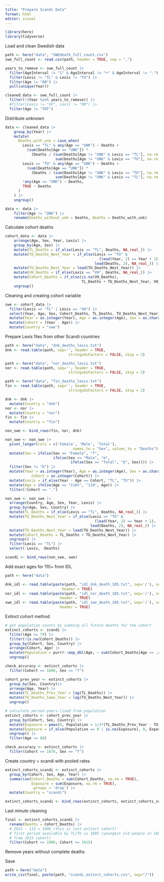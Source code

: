 ```yaml
---
title: "Prepare Scandi Data"
format: html
editor: visual
---
```


```r
library(here)
library(tidyverse)
```

Load and clean Swedish data

```r
path <- here("data", "SWEdeath_full_count.csv") 
swe_full_count <- read.csv(path, header = TRUE, sep = ",")
```

```r
years_to_remove <- swe_full_count |>
  filter(AgeInterval != "1" & AgeInterval != "+" & AgeInterval != ".") |>
  filter(Lexis != "TL" & Lexis != "TU") |>
  filter(Age != "80") |>
  pull(unique(Year))

cleaned_data <- swe_full_count |>
  filter(!(Year %in% years_to_remove)) |>
  #filter(Lexis != "VV", Lexis != "RR") |>
  filter(Age != "TOT")
```

Distribute unknown

```r
data <- cleaned_data |>
    group_by(Year) |>
    mutate(
      Deaths_with_unk = case_when(
        Lexis == "TL" & any(Age == "UNK") ~ Deaths + 
          (sum(Deaths[Age == "UNK"]) * 
            (Deaths / (sum(Deaths[Age != "UNK" & Lexis == "TL"], na.rm = TRUE) + 
                       sum(Deaths[Age != "UNK" & Lexis == "TU"], na.rm = TRUE)))),
        Lexis == "TU" & any(Age == "UNK") ~ Deaths + 
          (sum(Deaths[Age == "UNK"]) * 
            (Deaths / (sum(Deaths[Age != "UNK" & Lexis == "TU"], na.rm = TRUE) + 
                       sum(Deaths[Age != "UNK" & Lexis == "TL"], na.rm = TRUE)))),
        !any(Age == "UNK") ~ Deaths,
        TRUE ~ Deaths
      )
    ) |>
    ungroup()

data <- data |>
    filter(Age != "UNK") |>
    rename(Deaths_without_unk = Deaths, Deaths = Deaths_with_unk)
```

Calculate cohort deaths

```r
cohort_data <- data |>
    arrange(Age, Sex, Year, Lexis) |>
    group_by(Age, Sex) |>
    mutate(TL_Deaths = if_else(Lexis == "TL", Deaths, NA_real_)) |>
    mutate(TU_Deaths_Next_Year = if_else(Lexis == "TU" & 
                                           (lead(Year, 2) == Year + 1), 
                                         lead(Deaths, 2), NA_real_)) |>
    mutate(TU_Deaths_Next_Year = lead(TU_Deaths_Next_Year)) |>
    mutate(VH_Deaths = if_else(Lexis == "VH", Deaths, NA_real_)) |>
    mutate(Cohort_Deaths = if_else(is.na(VH_Deaths), 
                                   TL_Deaths + TU_Deaths_Next_Year, VH_Deaths)) |>
    ungroup()  
```

Cleaning and creating cohort variable

```r
swe <- cohort_data |>
  filter(Lexis == "TL" | Lexis == "VH") |>
  select(Year, Age, Sex, Cohort_Deaths, TL_Deaths, TU_Deaths_Next_Year) |>
  mutate(Year = as.integer(Year), Age = as.integer(Age), Sex = as.character(Sex)) |>
  mutate(Cohort = (Year - Age)) |>
  mutate(Country = "swe")
```

Prepare Lexis files from other Scandi countries

```r
path <- here("data", "dnk_deaths_lexis.txt") 
dnk <- read.table(path, sep='', header = TRUE,
                             stringsAsFactors = FALSE, skip = 2)

path <- here("data", "nor_deaths_lexis.txt") 
nor <- read.table(path, sep='', header = TRUE,
                             stringsAsFactors = FALSE, skip = 2)

path <- here("data", "fin_deaths_lexis.txt") 
fin <- read.table(path, sep='', header = TRUE,
                             stringsAsFactors = FALSE, skip = 2)
```

```r
dnk <- dnk |>
  mutate(Country = "dnk")
nor <- nor |>
  mutate(Country = "nor")
fin <- fin |>
  mutate(Country = "fin")
```

```r
non_swe <- bind_rows(fin, nor, dnk)

non_swe <- non_swe |>
  pivot_longer(cols = c('Female', 'Male', 'Total'),
                               names_to = "Sex", values_to = "Deaths") |>
  mutate(Sex = ifelse(Sex == "Female", "f", 
                      ifelse(Sex == "Male", "m", 
                              ifelse(Sex == "Total", "b", Sex)))) |>
  filter(Sex != "b") |>
  mutate(Year = as.integer(Year), Age = as.integer(Age), Sex = as.character(Sex),
            Cohort = as.integer(Cohort)) |>
  mutate(Lexis = if_else(Year - Age == Cohort, "TL", "TU")) |>
  mutate(Age = ifelse(Age == "110+", "110", Age)) |>
  filter(!Cohort == ".") 

non_swe <- non_swe |>
  arrange(Country, Age, Sex, Year, Lexis) |>
  group_by(Age, Sex, Country) |>
  mutate(TL_Deaths = if_else(Lexis == "TL", Deaths, NA_real_)) |>
  mutate(TU_Deaths_Next_Year = if_else(Lexis == "TU" & 
                                         (lead(Year, 2) == Year + 1), 
                                       lead(Deaths, 2), NA_real_)) |>
  mutate(TU_Deaths_Next_Year = lead(TU_Deaths_Next_Year)) |>
  mutate(Cohort_Deaths = TL_Deaths + TU_Deaths_Next_Year) |>
  ungroup() |>
  filter(Lexis == "TL") |>
  select(-Lexis, -Deaths)
```

```r
scandi <- bind_rows(non_swe, swe)
```

Add exact ages for 110+ from IDL

```r
path <- here("data") 

dnk_idl <- read.table(paste(path, "idl_dnk_death_105.txt", sep='/'), sep=';', 
                          header = TRUE)
nor_idl <- read.table(paste(path, "idl_nor_death_105.txt", sep='/'), sep=';', 
                         header = TRUE)
swe_idl <- read.table(paste(path, "idl_swe_death_105.txt", sep='/'), sep=';', 
                         header = TRUE)
```

Extinct cohort method

```r
# get population counts by summing all future deaths for the cohort 
extinct_cohorts <- scandi |>
  filter(Age >= 79) |>
  filter(!is.na(Cohort_Deaths)) |>
  group_by(Cohort, Sex, Country) |>
  arrange(Cohort, Age) |>
  mutate(Population = purrr::map_dbl(Age, ~ sum(Cohort_Deaths[Age >= .x]))) |>
  ungroup()

check_accuracy <- extinct_cohorts |>
  filter(Cohort == 1880, Sex == "f")
```

```r
cohort_prev_year <- extinct_cohorts |>
  group_by(Sex, Country)|>
  arrange(Age, Year) |>
  mutate(TL_Deaths_Prev_Year = lag(TL_Deaths)) |>
  mutate(TU_Deaths_Same_Year = lag(TU_Deaths_Next_Year)) |>
  ungroup()
```

```r
# calculate person-years-lived from population 
extinct_cohorts <- cohort_prev_year |>
  group_by(Cohort, Sex, Country) |>
  mutate(Exposure = pmax(0, Population + 1/3*(TL_Deaths_Prev_Year - TU_Deaths_Same_Year))) |>
  mutate(Exposure = if_else(Population == 0 | is.na(Exposure), 0, Exposure)) |>
  ungroup() |>
  filter(Age >= 80) 

check_accuracy <- extinct_cohorts |>
  filter(Cohort == 1876, Sex == "f")
```

Create country = scandi with pooled rates

```r
extinct_cohorts_scandi <- extinct_cohorts |>
  group_by(Cohort, Sex, Age, Year) |>
  summarise(Cohort_Deaths = sum(Cohort_Deaths, na.rm = TRUE),
            Exposure = sum(Exposure, na.rm = TRUE),
            .groups = 'drop') |>
  mutate(Country = "scandi")

extinct_cohorts_scandi <- bind_rows(extinct_cohorts, extinct_cohorts_scandi)
```

Last minute cleaning

```r
final <- extinct_cohorts_scandi |>
  rename(Deaths = Cohort_Deaths) |>
  # 2021 - 115 = 1906 (this is last extinct cohort)
  # first period available by TL/TU is 1895 (youngest old people in 1895 - 80 yr olds would be
  # from 1815 cohort)
  filter(Cohort <= 1906, Cohort >= 1815) 
```

Remove years without complete deaths

Save

```r
path = here("data")
write_csv(final, paste(path, "scandi_extinct_cohorts.csv", sep="/"))
```
